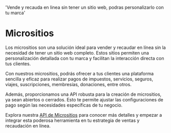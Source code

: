 
  'Vende y recauda en linea sin tener un sitio web, podras personalizarlo con tu marca'

<HeroPattern />

# Micrositios

Los micrositios son una solución ideal para vender y recaudar en línea sin la necesidad de tener un sitio web completo. Estos sitios permiten una personalización detallada con tu marca y facilitan la interacción directa con tus clientes.

Con nuestros micrositios, podrás ofrecer a tus clientes una plataforma sencilla y eficaz para realizar pagos de impuestos, servicios, seguros, viajes, suscripciones, membresías, donaciones, entre otros.

Además, proporcionamos una API robusta para la creación de micrositios, ya sean abiertos o cerrados. Esto te permite ajustar las configuraciones de pago según las necesidades específicas de tu negocio.

Explora nuestra [API de Micrositios](/microsites/api/reference/microsites) para conocer más detalles y empezar a integrar esta poderosa herramienta en tu estrategia de ventas y recaudación en línea.
